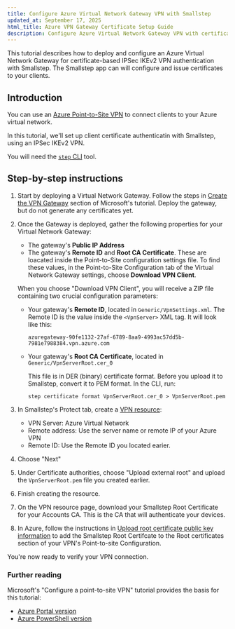 ```yaml
---
title: Configure Azure Virtual Network Gateway VPN with Smallstep
updated_at: September 17, 2025
html_title: Azure VPN Gateway Certificate Setup Guide
description: Configure Azure Virtual Network Gateway VPN with certificates. Secure cloud connectivity using Smallstep device identity platform.
---
```


This tutorial describes how to deploy and configure an Azure Virtual Network Gateway for certificate-based IPSec IKEv2 VPN authentication with Smallstep.
The Smallstep app can will configure and issue certificates to your clients.

## Introduction

You can use an [Azure Point-to-Site VPN](https://learn.microsoft.com/en-us/azure/vpn-gateway/point-to-site-about) to connect clients to your Azure virtual network.

In this tutorial, we'll set up client certificate authenticatin with Smallstep, using an IPSec IKEv2 VPN.

You will need the [`step` CLI](https://smallstep.com/docs/step-cli/installation/) tool.

## Step-by-step instructions

1. Start by deploying a Virtual Network Gateway. Follow the steps in [Create the VPN Gateway](https://learn.microsoft.com/en-us/azure/vpn-gateway/vpn-gateway-howto-point-to-site-resource-manager-portal#creategw) section of Microsoft's tutorial. Deploy the gateway, but do not generate any certificates yet.

2. Once the Gateway is deployed, gather the following properties for your Virtual Network Gateway:

   * The gateway's **Public IP Address**
   * The gateway's **Remote ID** and **Root CA Certificate**.
     These are loacated inside the Point-to-Site configuration settings file.
     To find these values,
     in the Point-to-Site Configuration tab of the Virtual Network Gateway settings,
     choose **Download VPN Client**.

   When you choose "Download VPN Client", you will receive a ZIP file containing two crucial configuration parameters:
   
     * Your gateway's **Remote ID**, located in `Generic/VpnSettings.xml`.
       The Remote ID is the value inside the `<VpnServer>` XML tag.
       It will look like this:

       ```
       azuregateway-90fe1132-27af-6789-8aa9-4993ac57dd5b-7981e7988384.vpn.azure.com
       ```

     * Your gateway's **Root CA Certificate**, located in `Generic/VpnServerRoot.cer_0`
       
       This file is in DER (binary) certificate format.
       Before you upload it to Smallstep, convert it to PEM format.
       In the CLI, run:
       
       ```
       step certificate format VpnServerRoot.cer_0 > VpnServerRoot.pem
       ```

3. In Smallstep's Protect tab, create a [VPN resource](https://smallstep.com/app/?next=/protect/vpn):
   * VPN Server: Azure Virtual Network
   * Remote address: Use the server name or remote IP of your Azure VPN
   * Remote ID: Use the Remote ID you located earier.
4. Choose "Next"
5. Under Certificate authorities, choose "Upload external root" and upload the `VpnServerRoot.pem` file you created earlier.
6. Finish creating the resource.
7. On the VPN resource page, download your Smallstep Root Certificate for your Accounts CA. This is the CA that will authenticate your devices.
8. In Azure, follow the instructions in [Upload root certificate public key information](https://learn.microsoft.com/en-us/azure/vpn-gateway/vpn-gateway-howto-point-to-site-resource-manager-portal#uploadfile) to add the Smallstep Root Certifcate to the Root certificates section of your VPN's Point-to-site Configuration.

You're now ready to verify your VPN connection.

### Further reading

Microsoft's "Configure a point-to-site VPN" tutorial provides the basis for this tutorial:

   * [Azure Portal version](https://learn.microsoft.com/en-us/azure/vpn-gateway/vpn-gateway-howto-point-to-site-resource-manager-portal)
   * [Azure PowerShell version](https://learn.microsoft.com/en-us/azure/vpn-gateway/vpn-gateway-howto-point-to-site-rm-ps)


